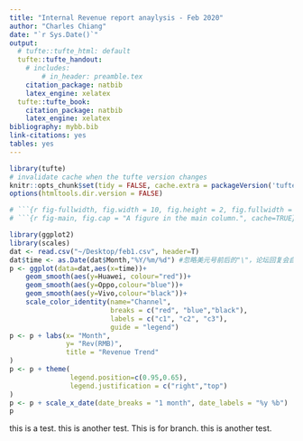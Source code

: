 ```yaml
---
title: "Internal Revenue report anaylysis - Feb 2020"
author: "Charles Chiang"
date: "`r Sys.Date()`"
output:
  # tufte::tufte_html: default
  tufte::tufte_handout:
    # includes:
        # in_header: preamble.tex  
    citation_package: natbib
    latex_engine: xelatex
  tufte::tufte_book:
    citation_package: natbib
    latex_engine: xelatex
bibliography: mybb.bib
link-citations: yes
tables: yes
---
```


```r
library(tufte)
# invalidate cache when the tufte version changes
knitr::opts_chunk$set(tidy = FALSE, cache.extra = packageVersion('tufte'))
options(htmltools.dir.version = FALSE)
```

```r

# ```{r fig-fullwidth, fig.width = 10, fig.height = 2, fig.fullwidth = TRUE, fig.cap = "A full width figure.", warning=FALSE, message=FALSE, cache=TRUE}
# ```{r fig-main, fig.cap = "A figure in the main column.", cache=TRUE}

library(ggplot2)
library(scales)
dat <- read.csv("~/Desktop/feb1.csv", header=T) 
dat$time <- as.Date(dat$Month,"%Y/%m/%d") #忽略美元号前后的"\"，论坛回复会自动把美元号解码...
p <- ggplot(data=dat,aes(x=time))+
    geom_smooth(aes(y=Huawei, colour="red"))+
    geom_smooth(aes(y=Oppo,colour="blue"))+
    geom_smooth(aes(y=Vivo,colour="black"))+
    scale_color_identity(name="Channel",
                         breaks = c("red", "blue","black"),
                         labels = c("c1", "c2", "c3"),
                         guide = "legend")
p <- p + labs(x= "Month",
              y= "Rev(RMB)",
              title = "Revenue Trend"
)
p <- p + theme(
               legend.position=c(0.95,0.65),
               legend.justification = c("right","top") 
)
p <- p + scale_x_date(date_breaks = "1 month", date_labels = "%y %b")
p
```

this is a test. this is another test.
This is for branch.
this is another test.
